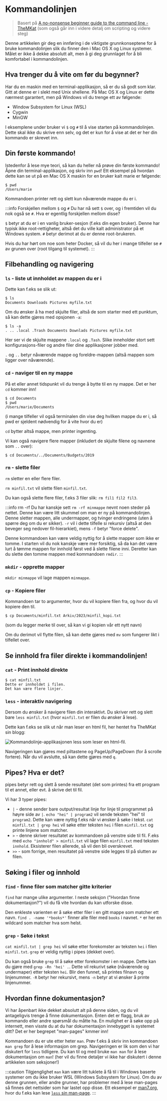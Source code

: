 # Kommandolinjen

> Basert på [A no-nonsense beginner guide to the command line - TheMKat](https://themkat.net/2021/10/02/no_nonsense_command_line.html) (som også går inn i videre detalj om scripting og videre steg)

Denne artikkelen gir deg en innføring i de viktigste grunnkonseptene for å bruke kommandolinjen slik du finner den i Mac OS X og Linux systemer. Målet er ikke å dekke absolutt alt, men å gi deg grunnlaget for å bli komfortabel i kommandolinjen.

## Hva trenger du å vite om før du begynner?

Har du en maskin med en terminal-applikasjon, så er du så godt som klar. Gitt at denne er i slekt med Unix shellene. På Mac OS X og Linux er dette nærmest garantert, men på Windows vil du trenge ett av følgende:

- Window Subsystem for Linux (WSL)
- Cygwin
- MinGW

I eksemplene under bruker vi `$` og `#` til å vise starten på kommandolinjen. Dette skal ikke du skrive enn selv, og det er kun for å vise at det er her din kommando er skrevet inn.

## Din første kommando!

Istedenfor å lese mye teori, så kan du heller nå prøve din første kommando! Åpne din terminal-applikasjon, og skriv inn `pwd`! Ett eksempel på hvordan dette kan se ut på en Mac OS X maskin for en bruker kalt marie er følgende:

```
$ pwd
/Users/marie
```

Kommandoen printer rett og slett kun nåværende mappe du er i.

:::info Forskjellen mellom `$` og `#`
Du har nå sett `$` over, og i fremtiden vil du nok også se `#`. Hva er egentlig forskjellen mellom disse?

`$` betyr at du er i en vanlig bruker-sesjon (f.eks din egen bruker). Denne har typisk ikke root-rettigheter, altså det du ville kalt administrator på et Windows system. `#` betyr derimot at du er denne root-brukeren.

Hvis du har hørt om noe som heter Docker, så vil du her i mange tilfeller se `#` av grunen over (root tilgang til systemet).
:::

## Filbehandling og navigering

### `ls` - liste ut innholdet av mappen du er i

Dette kan f.eks se slik ut:

```
$ ls
Documents Downloads Pictures myfile.txt
```

Om du ønsker å ha med skjulte filer, altså de som starter med ett punktum, så kan dette gjøres med opsjonen `-a`:

```
$ ls -a
. .. .local .Trash Documents Downlads Pictures myfile.txt
```

Her ser vi de skjulte mappene `.local` og `.Tash`. Slike inneholder stort sett konfigurasjons-filer og andre filer dine applikasjoner jobber med.

`.` og `..` betyr nåværende mappe og foreldre-mappen (altså mappen som ligger over nåværende).

### `cd` - naviger til en ny mappe

På et eller annet tidspunkt vil du trenge å bytte til en ny mappe. Det er her `cd` kommer inn!

```
$ cd Documents
$ pwd
/Users/marie/Documents
```

(i mange tilfeller vil også terminalen din vise deg hvilken mappe du er i, så pwd er sjeldent nødvendig for å vite hvor du er)

`cd` bytter altså mappe, men printer ingenting.

Vi kan også navigere flere mapper (inkludert de skjulte filene og navnene som `..` over):

```
$ cd Documents/../Documents/Budgets/2019
```

### `rm` - slette filer

`rm` sletter en eller flere filer.

`rm minfil.txt` vil slette filen `minfil.txt`.

Du kan også slette flere filer, f.eks 3 filer slik: `rm fil1 fil2 fil3`.

:::info rm -rf
Du har kanskje sett `rm -rf minmappe` nevnt noen steder på nettet. Denne kan være litt skummel om man er ny på kommandolinjen. Denne sletter mappen, alle undermapper, og tvinger endringene (uten å spørre deg om du er sikker). `-r` vil i dette tilfelle si rekursiv (altså at den beveger seg nedover fil-hierarkiet), mens `-f` betyr "force delete".

Denne kommandoen kan være veldig nyttig for å slette mapper som ikke er tomme. I starten vil du nok kanskje være mer forsiktig, så da kan det være lurt å tømme mappen for innhold først ved å slette filene inni. Deretter kan du slette den tomme mappen med kommandoen `rmdir`.
:::

### `mkdir` - opprette mapper

`mkdir minmappe` vil lage mappen `minmappe`.

### `cp` - Kopiere filer

Kommandoen tar to argumenter, hvor du vil kopiere filen fra, og hvor du vil kopiere den til.

```
$ cp Documents/minfil.txt Arkiv/2023/minfil_kopi.txt
```

(som du legger merke til over, så kan vi gi kopien vår ett nytt navn)

Om du derimot vil flytte filen, så kan dette gjøres med `mv` som fungerer likt i tilfellet over.

## Se innhold fra filer direkte i kommandolinjen!

### `cat` - Print innhold direkte

```
$ cat minfil.txt
Dette er innholdet i filen.
Det kan være flere linjer.
```

### `less` - interaktiv navigering

Dersom du ønsker å navigere filen din interaktivt. Du skriver rett og slett bare `less minfil.txt` (hvor `minfil.txt` er filen du ønsker å lese).


Dette kan f.eks se slik ut når man leser en html fil, her hentet fra TheMKat sin blogg:

<img
  src={lessimg}
  alt="Kommandolinje-applikasjonen less som leser en html-fil."
/>

Navigeringen kan gjøres med piltastene og PageUp/PageDown (for å scrolle fortere). Når du vil avslutte, så kan dette gjøres med `q`.

## Pipes? Hva er det?

pipes betyr rett og slett å sende resultatet (det som printes) fra ett program til et annet, eller evt. å skrive det til fil.

Vi har 3 typer pipes:

- `|` - denne sender bare output/resultat linje for linje til programmet på høyre side av `|`. `echo "hei" | program2` vil sende teksten "hei" til `program2`. Dette kan være nyttig f.eks når vi ønsker å søke i tekst. `cat minfil.txt | grep hei` vil søke etter teksten `hei` i filen `minfil.txt` og printe linjene som matcher.
- `>` - denne skriver resultatet av kommandoen på venstre side til fil. F.eks med `echo "innhold" > minfil.txt` vil lage filen `minfil.txt` med teksten `innhold`. Eksisterer filen allerede, så vil den bli overskrevet.
- `>>` - som forrige, men resultatet på venstre side legges til på slutten av filen.

## Søking i filer og innhold

### `find` - finne filer som matcher gitte kriterier

`find` har mange ulike argumenter. I neste seksjon ("Hvordan finne dokumentasjon?") vil du få vite hvordan du kan utforske disse.

Den enkleste varienten er å søke etter filer i en gitt mappe som matcher ett navn. `find . -name '*books*'` finner alle filer med `books` i navnet. `*` er her en wildcard som matcher hva som helst.

### `grep` - Søke i tekst

`cat minfil.txt | grep hei` vil søke etter forekomster av teksten `hei` i filen `minfil.txt`. `grep` er veldig nyttig i pipes (dekket over).

Du kan også bruke `grep` til å søke etter forekomster i en mappe. Dette kan du gjøre med `grep -Rn 'hei' .`. Dette vil rekurivt søke (nåværende og undermaper) etter teksten `hei`. Blir den funnet, så printes filnavn og linjenummer. `-R` betyr her rekursivt, mens `-n` betyr at vi ønsker å printe linjenummer.

## Hvordan finne dokumentasjon?

Vi har åpenbart ikke dekket absolutt alt på denne siden, og du vil antageligvis trenge å finne dokumentasjon. Enten det er flagg, bruk av kommando eller andre spørsmål du måtte ha. En mulighet er å søke opp på internett, men visste du at du har dokumentasjon innebygget is systemet ditt? Det er her begrepet "man-pages" kmmer inn!

Kommandoen du er ute etter heter `man`. Prøv f.eks å skriv inn kommandoen `man grep` for å lese informasjon om grep. Navigeringen er lik som den vi har diskutert for `less` tidligere. Du kan til og med bruke `man man` for å lese dokumentasjon om `man`! (her vil du finne detaljer vi ikke har diskutert i denne artikkelen som seksjoner!)

:::caution Tilgjenglighet
`man` kan være litt tuklete å få til i Windows baserte systemer om du ikke bruker WSL (Windows Subsystem for Linux). Om du av denne grunnen, eller andre grunner, har problemer med å lese man-pages så finnes det nettsider som har lastet opp disse. Ett eksempel er [man7.org](https://man7.org/linux/man-pages/dir_all_alphabetic.html), hvor du f.eks kan lese [`less` sin man-page](https://man7.org/linux/man-pages/man1/less.1.html).
:::
